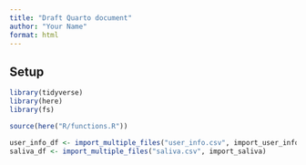 ```yaml
---
title: "Draft Quarto document"
author: "Your Name"
format: html
---
```


## Setup

```r
library(tidyverse)
library(here)
library(fs)

source(here("R/functions.R"))
```

```r
user_info_df <- import_multiple_files("user_info.csv", import_user_info)
saliva_df <- import_multiple_files("saliva.csv", import_saliva)
```

